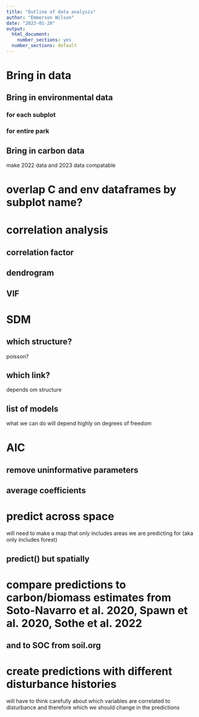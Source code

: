 ```yaml
---
title: "Outline of data analysis"
author: "Emmerson Wilson"
date: "2023-01-20"
output:
  html_document:
    number_sections: yes
  number_sections: default
---
```


# Bring in data

## Bring in environmental data

### for each subplot

### for entire park

## Bring in carbon data

make 2022 data and 2023 data compatable

# overlap C and env dataframes by subplot name?

# correlation analysis

## correlation factor

## dendrogram

## VIF

# SDM

## which structure?

poisson?

## which link?

depends om structure

## list of models

what we can do will depend highly on degrees of freedom

# AIC

## remove uninformative parameters

## average coefficients

# predict across space

will need to make a map that only includes areas we are predicting for (aka only includes forest)

## predict() but spatially

# compare predictions to carbon/biomass estimates from Soto-Navarro et al. 2020, Spawn et al. 2020, Sothe et al. 2022

## and to SOC from soil.org

# create predictions with different disturbance histories

will have to think carefully about which variables are correlated to disturbance and therefore which we should change in the predictions
